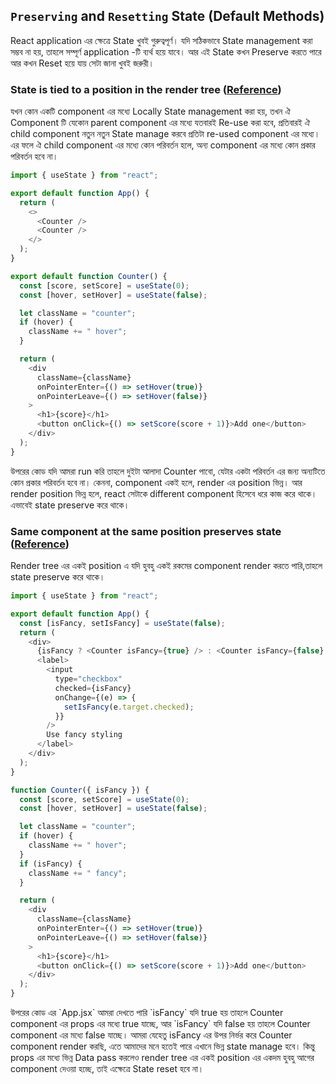 
## `Preserving` and `Resetting` State (Default Methods)

React application এর ক্ষেত্রে State খুবই গুরুত্বপূর্ণ। যদি সঠিকভাবে State management করা সম্ভব না হয়, তাহলে সম্পূর্ণ application -টি ব্যর্থ হয়ে যাবে। আর এই State কখন Preserve করতে পারে আর কখন Reset হয়ে যায় সেটা জানা খুবই জরুরী।

### State is tied to a position in the render tree ([Reference](https://react.dev/learn/preserving-and-resetting-state#state-is-tied-to-a-position-in-the-tree))

যখন কোন একটি component এর মধ্যে Locally State management করা হয়, তখন ঐ Component টি যেকোন parent component এর মধ্যে যতবারই Re-use করা হবে, প্রতিবারই ঐ child component নতুন নতুন State manage করবে প্রতিটা re-used component এর মধ্যে। এর ফলে ঐ child component এর মধ্যে কোন পরিবর্তন হলে, অন্য component এর মধ্যে কোন প্রকার পরিবর্তন হবে না।

```js copy filename="App.jsx"
import { useState } from "react";

export default function App() {
  return (
    <>
      <Counter />
      <Counter />
    </>
  );
}
```

```js copy filename="Counter.jsx"
export default function Counter() {
  const [score, setScore] = useState(0);
  const [hover, setHover] = useState(false);

  let className = "counter";
  if (hover) {
    className += " hover";
  }

  return (
    <div
      className={className}
      onPointerEnter={() => setHover(true)}
      onPointerLeave={() => setHover(false)}
    >
      <h1>{score}</h1>
      <button onClick={() => setScore(score + 1)}>Add one</button>
    </div>
  );
}
```

<Callout type="info">
  উপরের কোড যদি আমরা run করি তাহলে দুইটা আলাদা Counter পাবো, যেটার একটা পরিবর্তন
  এর জন্য অন্যটিতে কোন প্রকার পরিবর্তন হবে না। কেননা, component একই হলে, render
  এর position ভিন্ন। আর render position ভিন্ন হলে, react সেটাকে different
  component হিসেবে ধরে কাজ করে থাকে। এভাবেই state preserve করে থাকে।
</Callout>

### Same component at the same position preserves state ([Reference](https://react.dev/learn/preserving-and-resetting-state#same-component-at-the-same-position-preserves-state))

Render tree এর একই position এ যদি হুবহু একই রকমের component render করতে পারি,তাহলে state preserve করে থাকে।

```js copy filename="App.jsx"
import { useState } from "react";

export default function App() {
  const [isFancy, setIsFancy] = useState(false);
  return (
    <div>
      {isFancy ? <Counter isFancy={true} /> : <Counter isFancy={false} />}
      <label>
        <input
          type="checkbox"
          checked={isFancy}
          onChange={(e) => {
            setIsFancy(e.target.checked);
          }}
        />
        Use fancy styling
      </label>
    </div>
  );
}
```

```js copy filename="Counter.jsx"
function Counter({ isFancy }) {
  const [score, setScore] = useState(0);
  const [hover, setHover] = useState(false);

  let className = "counter";
  if (hover) {
    className += " hover";
  }
  if (isFancy) {
    className += " fancy";
  }

  return (
    <div
      className={className}
      onPointerEnter={() => setHover(true)}
      onPointerLeave={() => setHover(false)}
    >
      <h1>{score}</h1>
      <button onClick={() => setScore(score + 1)}>Add one</button>
    </div>
  );
}
```

<Callout type="info">
  উপরের কোড এর `App.jsx` আমরা দেখতে পারি `isFancy` যদি true হয় তাহলে Counter
  component এর props এর মধ্যে true যাচ্ছে, আর `isFancy` যদি false হয় তাহলে
  Counter component এর মধ্যে false যাচ্ছে। আমরা যেহেতু isFancy এর উপর নির্ভর করে
  Counter component render করছি, এতে আমাদের মনে হতেই পারে এখানে ভিন্ন state
  manage হবে। কিন্তু props এর মধ্যে ভিন্ন Data pass করলেও render tree এর একই
  position এর একদম হুবহু আগের component দেওয়া হচ্ছে, তাই এক্ষেত্রে State reset
  হবে না।
</Callout>
